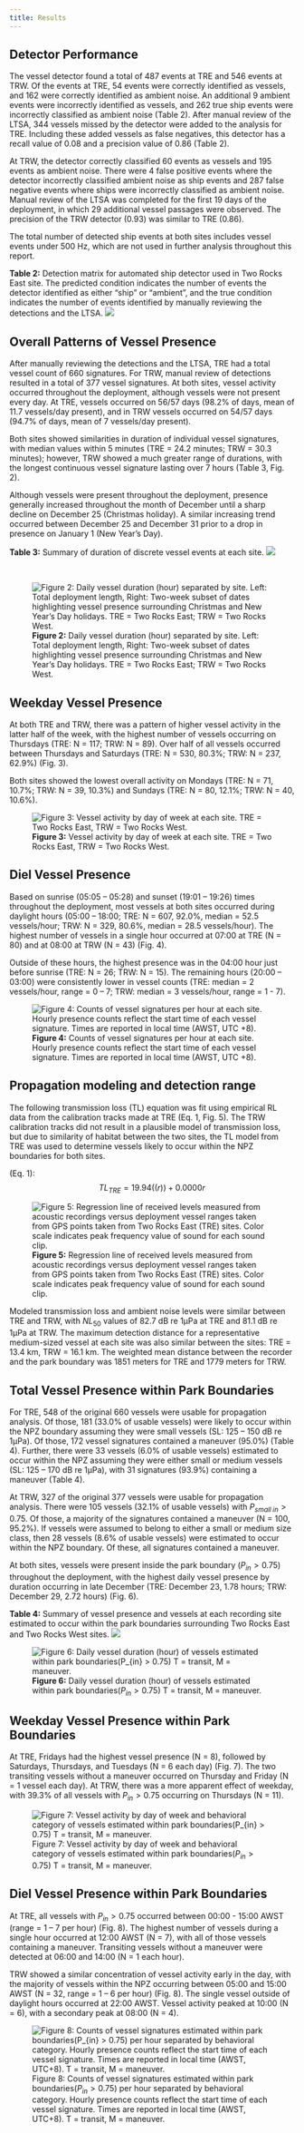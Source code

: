 ```yaml
---
title: Results
---
```


## Detector Performance

The vessel detector found a total of 487 events at TRE and 546 events at TRW. Of the events at
TRE, 54 events were correctly identified as vessels, and 162 were correctly identified as ambient
noise. An additional 9 ambient events were incorrectly identified as vessels, and 262 true ship
events were incorrectly classified as ambient noise (Table 2). After manual review of the LTSA,
344 vessels missed by the detector were added to the analysis for TRE. Including these added
vessels as false negatives, this detector has a recall value of 0.08 and a precision value of 0.86
(Table 2).

At TRW, the detector correctly classified 60 events as vessels and 195 events as ambient noise.
There were 4 false positive events where the detector incorrectly classified ambient noise as ship
events and 287 false negative events where ships were incorrectly classified as ambient noise.
Manual review of the LTSA was completed for the first 19 days of the deployment, in which 29
additional vessel passages were observed. The precision of the TRW detector (0.93) was similar
to TRE (0.86).

The total number of detected ship events at both sites includes vessel events under 500 Hz,
which are not used in further analysis throughout this report.

**Table 2:** Detection matrix for automated ship detector used in Two Rocks East site. The
predicted condition indicates the number of events the detector identified as either “ship” or
“ambient”, and the true condition indicates the number of events identified by manually
reviewing the detections and the LTSA.
![](/images/Table.2.PNG)

## Overall Patterns of Vessel Presence

After manually reviewing the detections and the LTSA, TRE had a total vessel count of 660
signatures. For TRW, manual review of detections resulted in a total of 377 vessel signatures. At
both sites, vessel activity occurred throughout the deployment, although vessels were not present
every day. At TRE, vessels occurred on 56/57 days (98.2% of days, mean of 11.7 vessels/day
present), and in TRW vessels occurred on 54/57 days (94.7% of days, mean of 7 vessels/day
present).

Both sites showed similarities in duration of individual vessel signatures, with median values
within 5 minutes (TRE = 24.2 minutes; TRW = 30.3 minutes); however, TRW showed a much
greater range of durations, with the longest continuous vessel signature lasting over 7 hours
(Table 3, Fig. 2).

Although vessels were present throughout the deployment, presence generally increased
throughout the month of December until a sharp decline on December 25 (Christmas holiday). A
similar increasing trend occurred between December 25 and December 31 prior to a drop in
presence on January 1 (New Year’s Day).

**Table 3:** Summary of duration of discrete vessel events at each site.
![](/images/Table.3.PNG)


\

![**Figure 2:** Daily vessel duration (hour) separated by site. Left: Total deployment length, Right: Two-week subset of dates highlighting vessel presence surrounding Christmas and New Year’s Day holidays. TRE = Two Rocks East; TRW = Two Rocks West.](/images/Figure.2.PNG)


## Weekday Vessel Presence

At both TRE and TRW, there was a pattern of higher vessel activity in the latter half of the week,
with the highest number of vessels occurring on Thursdays (TRE: N = 117; TRW: N = 89). Over
half of all vessels occurred between Thursdays and Saturdays (TRE: N = 530, 80.3%; TRW: N =
237, 62.9%) (Fig. 3).

Both sites showed the lowest overall activity on Mondays (TRE: N = 71, 10.7%; TRW: N = 39,
10.3%) and Sundays (TRE: N = 80, 12.1%; TRW: N = 40, 10.6%).

![**Figure 3:** Vessel activity by day of week at each site. TRE = Two Rocks East, TRW = Two Rocks West.](/images/Figure.3.PNG)

## Diel Vessel Presence

Based on sunrise (05:05 – 05:28) and sunset (19:01 – 19:26) times throughout the deployment,
most vessels at both sites occurred during daylight hours (05:00 – 18:00; TRE: N = 607, 92.0%,
median = 52.5 vessels/hour; TRW: N = 329, 80.6%, median = 28.5 vessels/hour). The highest
number of vessels in a single hour occurred at 07:00 at TRE (N = 80) and at 08:00 at TRW (N =
43) (Fig. 4).

Outside of these hours, the highest presence was in the 04:00 hour just before sunrise (TRE: N =
26; TRW: N = 15). The remaining hours (20:00 – 03:00) were consistently lower in vessel counts
(TRE: median = 2 vessels/hour, range = 0 – 7; TRW: median = 3 vessels/hour, range = 1 - 7).

![**Figure 4:** Counts of vessel signatures per hour at each site. Hourly presence counts reflect the start time of each vessel signature. Times are reported in local time (AWST, UTC +8).](/images/Figure.4.PNG)

## Propagation modeling and detection range

The following transmission loss (TL) equation was fit using empirical RL data from the
calibration tracks made at TRE (Eq. 1, Fig. 5). The TRW calibration tracks did not result in a
plausible model of transmission loss, but due to similarity of habitat between the two sites, the
TL model from TRE was used to determine vessels likely to occur within the NPZ boundaries
for both sites.

(Eq. 1): 
$$
TL_{TRE} = 19.94((r)) + 0.0000r
$$

![**Figure 5:** Regression line of received levels measured from acoustic recordings versus deployment vessel ranges taken from GPS points taken from Two Rocks East (TRE) sites. Color scale indicates peak frequency value of sound for each sound clip.](/images/Figure.5.PNG)

Modeled transmission loss and ambient noise levels were similar between TRE and TRW, with $NL_{50}$ values of 82.7 dB re 1μPa at TRE and 81.1 dB re 1μPa at TRW. The maximum detection distance for a representative medium-sized vessel at each site was also similar between the sites: TRE = 13.4 km, TRW = 16.1 km. The weighted mean distance between the recorder and the park boundary was 1851 meters for TRE and 1779 meters for TRW.

## Total Vessel Presence within Park Boundaries

For TRE, 548 of the original 660 vessels were usable for propagation analysis. Of those, 181 (33.0% of usable vessels) were likely to occur within the NPZ boundary assuming they were small vessels (SL: 125 – 150 dB re 1μPa). Of those, 172 vessel signatures contained a maneuver (95.0%) (Table 4). Further, there were 33 vessels (6.0% of usable vessels) estimated to occur
within the NPZ assuming they were either small or medium vessels (SL: 125 – 170 dB re 1μPa), with 31 signatures (93.9%) containing a maneuver (Table 4).

At TRW, 327 of the original 377 vessels were usable for propagation analysis. There were 105 vessels (32.1% of usable vessels) with $P_{small\;in} > 0.75$. Of those, a majority of the signatures contained a maneuver (N = 100, 95.2%). If vessels were assumed to belong to either a small or medium size class, then 28 vessels (8.6% of usable vessels) were estimated to occur within the NPZ boundary. Of these, all signatures contained a maneuver. 

At both sites, vessels were present inside the park boundary ($P_{in} > 0.75$) throughout the deployment, with the highest daily vessel presence by duration occurring in late December (TRE: December 23, 1.78 hours; TRW: December 29, 2.72 hours) (Fig. 6).



**Table 4:** Summary of vessel presence and vessels at each recording site estimated to occur within
the park boundaries surrounding Two Rocks East and Two Rocks West sites.
![](/images/Table.4.PNG)


![**Figure 6:** Daily vessel duration (hour) of vessels estimated within park boundaries($P_{in} > 0.75$) T = transit, M = maneuver.](/images/Figure.6.PNG)

## Weekday Vessel Presence within Park Boundaries

At TRE, Fridays had the highest vessel presence (N = 8), followed by Saturdays, Thursdays, and Tuesdays (N = 6 each day) (Fig. 7). The two transiting vessels without a maneuver occurred on Thursday and Friday (N = 1 vessel each day). At TRW, there was a more apparent effect of weekday, with 39.3% of all vessels with $P_{in} > 0.75$ occurring on Thursdays (N = 11).

![Figure 7: Vessel activity by day of week and behavioral category of vessels estimated within park boundaries($P_{in} > 0.75$) T = transit, M = maneuver.](/images/Figure.7.PNG)

## Diel Vessel Presence within Park Boundaries

At TRE, all vessels with $P_{in} > 0.75$ occurred between 00:00 - 15:00 AWST (range = 1 – 7 per hour) (Fig. 8). The highest number of vessels during a single hour occurred at 12:00 AWST (N = 7), with all of those vessels containing a maneuver. Transiting vessels without a maneuver were detected at 06:00 and 14:00 (N = 1 each hour).

TRW showed a similar concentration of vessel activity early in the day, with the majority of vessels within the NPZ occurring between 05:00 and 15:00 AWST (N = 32, range = 1 – 6 per hour) (Fig. 8). The single vessel outside of daylight hours occurred at 22:00 AWST. Vessel activity peaked at 10:00 (N = 6), with a secondary peak at 08:00 (N = 4).

![Figure 8: Counts of vessel signatures estimated within park boundaries($P_{in} > 0.75$) per hour separated by behavioral category. Hourly presence counts reflect the start time of each vessel signature. Times are reported in local time (AWST, UTC+8). T = transit, M = maneuver.](/images/Figure.8.PNG)
```{=openxml}
<w:p><w:r><w:br w:type="page"/></w:r></w:p>
```
